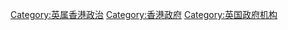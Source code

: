 [[Category:英属香港政治|Category:英属香港政治]]
[[Category:香港政府|Category:香港政府]]
[[Category:英国政府机构|Category:英国政府机构]]